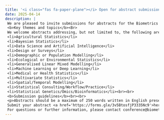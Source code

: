 ```yaml
---
title: '<i class="fas fa-paper-plane"></i> Open for abstract submissions'
date: 2025-04-14
description: |
 We are pleased to invite submissions for abstracts for the Biometrics in the Bush Captial, to be held on 24th-28th November 2025 at Canberra, Australia. The conference aims to bring together researchers, practitioners and educators to share ideas, current research findings, and emerging trends in the development and application of statistical and data science theory and methods to problems in biosciences. <Br><br>
 <b>Key themes and topics</b><Br>
 We welcome abstracts addressing, but not limited to, the following areas:<br>
 <li>Agricultural Statistics</li>
 <li>Bayesian Statistics</li>
 <li>Data Science and Artificial Intelligence</li>
 <li>Design or Surveys</li>
 <li>Demographic or Population Modelling</li>
 <li>Ecological or Environmental Statistics</li>
 <li>Generalised Linear Mixed Modelling</li>
 <li>Machine Learning or Deep Learning</li>
 <li>Medical or Health Statistics</li>
 <li>Multivariate Statistics</li>
 <li>Spatial/Temporal Modelling</li>
 <li>Statistical Consulting/Workflow/Practice</li>
 <li>Statistical Genetics/Omics/Bioinformatics</li><br><br>
 <b>Submission guidelines</b><br><br>
 <p>Abstracts should be a maximum of 250 words written in English presented either as a talk or a poster. <br>
 Submit your abstract <a href='https://forms.gle/3v5BtosfjP3335Nc9'>here</a> by <b>14th July 2025</b>.<br><br>
 For questions or further information, please contact conference@biometricsociety.org.au.</p> 
---
```

